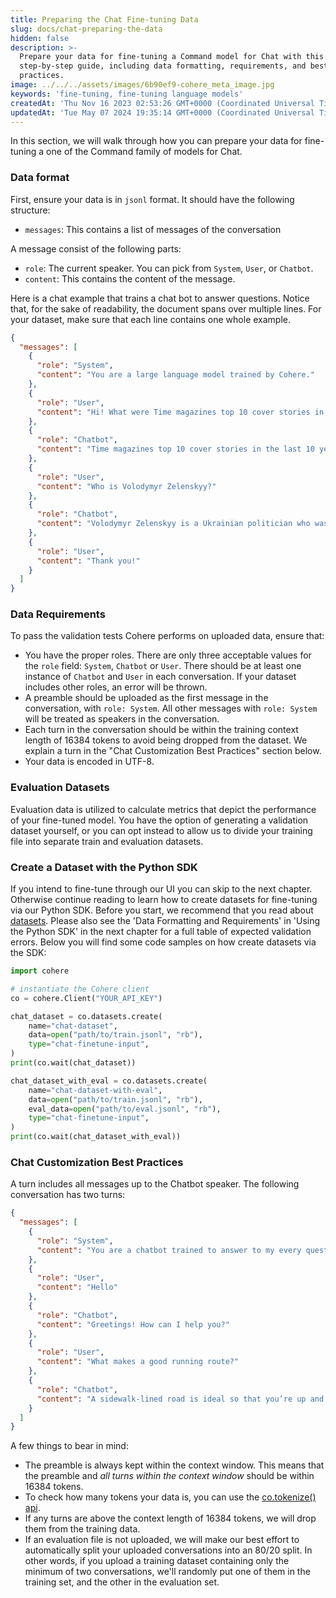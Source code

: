 ```yaml
---
title: Preparing the Chat Fine-tuning Data
slug: docs/chat-preparing-the-data
hidden: false
description: >-
  Prepare your data for fine-tuning a Command model for Chat with this
  step-by-step guide, including data formatting, requirements, and best
  practices.
image: ../../../assets/images/6b90ef9-cohere_meta_image.jpg
keywords: 'fine-tuning, fine-tuning language models'
createdAt: 'Thu Nov 16 2023 02:53:26 GMT+0000 (Coordinated Universal Time)'
updatedAt: 'Tue May 07 2024 19:35:14 GMT+0000 (Coordinated Universal Time)'
---
```

In this section, we will walk through how you can prepare your data for fine-tuning a one of the Command family of models for Chat.

### Data format

First, ensure your data is in `jsonl` format. It should have the following structure: 

- `messages`: This contains a list of messages of the conversation

A message consist of the following parts:

- `role`: The current speaker. You can pick from `System`, `User`, or `Chatbot`.
- `content`: This contains the content of the message.

Here is a chat example that trains a chat bot to answer questions. Notice that, for the sake of readability, the document spans over multiple lines. For your dataset, make sure that each line contains one whole example.

```json JSON
{
  "messages": [
    {
      "role": "System",
      "content": "You are a large language model trained by Cohere."
    },
    {
      "role": "User",
      "content": "Hi! What were Time magazines top 10 cover stories in the last 10 years?"
    },
    {
      "role": "Chatbot",
      "content": "Time magazines top 10 cover stories in the last 10 years were:\\n\\n1. Volodymyr Zelenskyy\\n2. Elon Musk\\n3. Martin Luther King Jr.\\n4. How Earth Survived\\n5. Her Lasting Impact\\n6. Nothing to See Here\\n7. Meltdown\\n8. Deal With It\\n9. The Top of America\\n10. Bitter Pill"
    },
    {
      "role": "User",
      "content": "Who is Volodymyr Zelenskyy?"
    },
    {
      "role": "Chatbot",
      "content": "Volodymyr Zelenskyy is a Ukrainian politician who was elected President of Ukraine in 2019. He previously served as the Minister of Internal Affairs in the government of Prime Minister Volodymyr Groysman."
    },
    {
      "role": "User",
      "content": "Thank you!"
    }
  ]
}
```

### Data Requirements

To pass the validation tests Cohere performs on uploaded data, ensure that: 

- You have the proper roles. There are only three acceptable values for the `role` field: `System`, `Chatbot` or `User`. There should be at least one instance of `Chatbot` and `User` in each conversation. If your dataset includes other roles, an error will be thrown.
- A preamble should be uploaded as the first message in the conversation, with `role: System`. All other messages with `role: System` will be treated as speakers in the conversation.
- Each turn in the conversation should be within the training context length of 16384 tokens to avoid being dropped from the dataset. We explain a turn in the "Chat Customization Best Practices" section below.
- Your data is encoded in UTF-8.

### Evaluation Datasets

Evaluation data is utilized to calculate metrics that depict the performance of your fine-tuned model. You have the option of generating a validation dataset yourself, or you can opt instead to allow us to divide your training file into separate train and evaluation datasets.

### Create a Dataset with the Python SDK

If you intend to fine-tune through our UI you can skip to the next chapter. Otherwise continue reading to learn how to create datasets for fine-tuning via our Python SDK. Before you start, we recommend that you read about [datasets](/docs/datasets). Please also see the 'Data Formatting and Requirements' in 'Using the Python SDK' in the next chapter for a full table of expected validation errors. Below you will find some code samples on how create datasets via the SDK:

```python PYTHON
import cohere

# instantiate the Cohere client
co = cohere.Client("YOUR_API_KEY")

chat_dataset = co.datasets.create(
    name="chat-dataset",
    data=open("path/to/train.jsonl", "rb"),
    type="chat-finetune-input",
)
print(co.wait(chat_dataset))

chat_dataset_with_eval = co.datasets.create(
    name="chat-dataset-with-eval",
    data=open("path/to/train.jsonl", "rb"),
    eval_data=open("path/to/eval.jsonl", "rb"),
    type="chat-finetune-input",
)
print(co.wait(chat_dataset_with_eval))
```

### Chat Customization Best Practices

A turn includes all messages up to the Chatbot speaker. The following conversation has two turns:

```json JSON
{
  "messages": [
    {
      "role": "System",
      "content": "You are a chatbot trained to answer to my every question."
    },
    {
      "role": "User",
      "content": "Hello"
    },
    {
      "role": "Chatbot",
      "content": "Greetings! How can I help you?"
    },
    {
      "role": "User",
      "content": "What makes a good running route?"
    },
    {
      "role": "Chatbot",
      "content": "A sidewalk-lined road is ideal so that you’re up and off the road away from vehicular traffic."
    }
  ]
}
```

A few things to bear in mind:

- The preamble is always kept within the context window. This means that the preamble and _all turns within the context window_ should be within 16384 tokens.
- To check how many tokens your data is, you can use the [co.tokenize() api](/reference/tokenize).
- If any turns are above the context length of 16384 tokens, we will drop them from the training data.
- If an evaluation file is not uploaded, we will make our best effort to automatically split your uploaded conversations into an 80/20 split. In other words, if you upload a training dataset containing only the minimum of two conversations, we'll randomly put one of them in the training set, and the other in the evaluation set.

